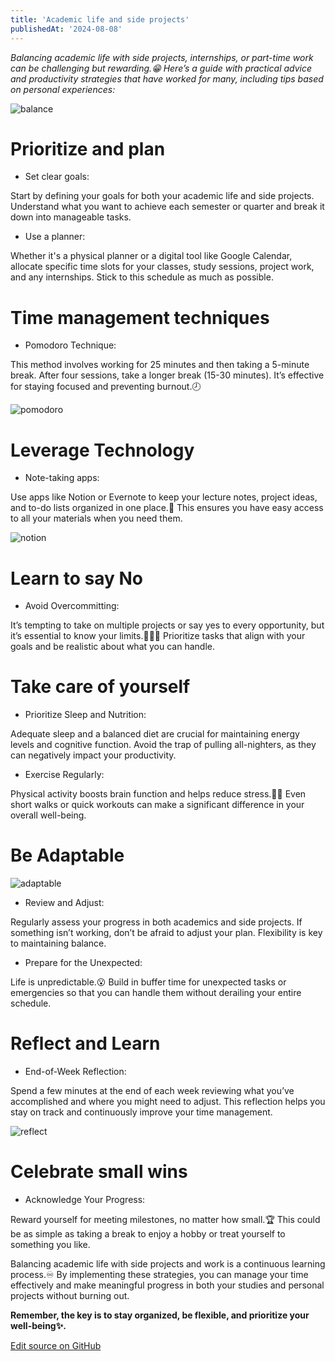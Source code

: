 ```yaml
---
title: 'Academic life and side projects'
publishedAt: '2024-08-08'
---
```


*Balancing academic life with side projects, internships, or part-time work can be challenging but rewarding.😁
Here’s a guide with practical advice and productivity strategies that have worked for many, including tips based on personal experiences:*

![balance](https://media.istockphoto.com/id/1347176776/vector/balance-symbol-harmony-sign-stability-icon.jpg?s=612x612&w=0&k=20&c=ZhK941cnPfZtMfOeR4imSy9xKnhXcoRe6EGo3aqDjrA=)

# Prioritize and plan

* Set clear goals:

Start by defining your goals for both your academic life and side projects. 
Understand what you want to achieve each semester or quarter and break it down into manageable tasks.

* Use a planner:

Whether it's a physical planner or a digital tool like Google Calendar, allocate specific time slots for your classes, study sessions, project work, and any internships. 
Stick to this schedule as much as possible.


# Time management techniques

* Pomodoro Technique: 

This method involves working for 25 minutes and then taking a 5-minute break. After four sessions, take a longer break (15-30 minutes). 
It’s effective for staying focused and preventing burnout.🕗

![pomodoro](https://play-lh.googleusercontent.com/MmFSl0dEvPWnpChE4N1Xq5SB5J7zNBNIRxhrB1ouX4Ol2GIt469f2ek78PcEdTk03Q)

# Leverage Technology

* Note-taking apps:

Use apps like Notion or Evernote to keep your lecture notes, project ideas, and to-do lists organized in one place.📝
This ensures you have easy access to all your materials when you need them.

![notion](https://i.pinimg.com/474x/1e/6c/ae/1e6cae8d53ac733a14560cb87fafd068.jpg)

# Learn to say No

* Avoid Overcommitting:

It’s tempting to take on multiple projects or say yes to every opportunity, but it’s essential to know your limits.🙅🏽‍♂️
Prioritize tasks that align with your goals and be realistic about what you can handle.

# Take care of yourself

* Prioritize Sleep and Nutrition:

Adequate sleep and a balanced diet are crucial for maintaining energy levels and cognitive function. 
Avoid the trap of pulling all-nighters, as they can negatively impact your productivity.

* Exercise Regularly:

Physical activity boosts brain function and helps reduce stress.🏃🏼 
Even short walks or quick workouts can make a significant difference in your overall well-being.

# Be Adaptable

![adaptable](https://media.licdn.com/dms/image/C5112AQFdTv1yTeLEgA/article-cover_image-shrink_600_2000/0/1520047612293?e=2147483647&v=beta&t=oDr1yP2jF4m6HSNW_r_05S0Px9eKOmvA16QZI1FSxx4)

* Review and Adjust:

Regularly assess your progress in both academics and side projects. If something isn’t working, don’t be afraid to adjust your plan. Flexibility is key to maintaining balance.

* Prepare for the Unexpected: 

Life is unpredictable.😮 
Build in buffer time for unexpected tasks or emergencies so that you can handle them without derailing your entire schedule.

# Reflect and Learn

* End-of-Week Reflection: 

Spend a few minutes at the end of each week reviewing what you’ve accomplished and where you might need to adjust. 
This reflection helps you stay on track and continuously improve your time management.

![reflect](https://goodmenproject.com/wp-content/uploads/2021/03/iStock-500810992-1.jpg)

# Celebrate small wins

* Acknowledge Your Progress: 

Reward yourself for meeting milestones, no matter how small.🏆 
This could be as simple as taking a break to enjoy a hobby or treat yourself to something you like.


Balancing academic life with side projects and work is a continuous learning process.♾️ 
By implementing these strategies, you can manage your time effectively and make meaningful progress in both your studies and personal projects without burning out. 

**Remember, the key is to stay organized, be flexible, and prioritize your well-being✨.**

[Edit source on GitHub](https://github.com/tothantonio/toth-portfolio/blob/main/app/blog/posts/academic_life_side_porjects.mdx)



